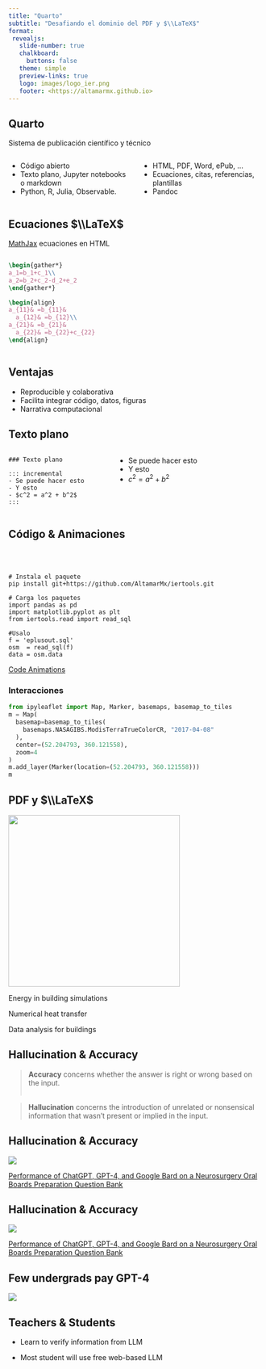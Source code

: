 ```yaml
---
title: "Quarto"
subtitle: "Desafiando el dominio del PDF y $\\LaTeX$"
format:
 revealjs:
   slide-number: true
   chalkboard:
     buttons: false
   theme: simple
   preview-links: true
   logo: images/logo_ier.png
   footer: <https://altamarmx.github.io>
---
```


## Quarto

Sistema de publicación científico y técnico

::: incremental
::: columns
::: {.column width="50%"}
- Código abierto
- Texto plano, Jupyter notebooks o markdown
- Python, R, Julia, Observable.
:::

::: {.column width="50%"}
- HTML, PDF, Word, ePub, ...
- Ecuaciones, citas, referencias, plantillas
- Pandoc
:::
:::
:::

## Ecuaciones  $\\LaTeX$

[MathJax](https://www.mathjax.org/) ecuaciones en HTML

::: columns
::: {.column width="40%"}
``` tex
\begin{gather*}
a_1=b_1+c_1\\
a_2=b_2+c_2-d_2+e_2
\end{gather*}

\begin{align}
a_{11}& =b_{11}&
  a_{12}& =b_{12}\\
a_{21}& =b_{21}&
  a_{22}& =b_{22}+c_{22}
\end{align}
```
:::

::: {.column width="60%"}
```{=tex}
\begin{gather*}
a_1=b_1+c_1\\
a_2=b_2+c_2-d_2+e_2
\end{gather*}
```
```{=tex}
\begin{align}
a_{11}& =b_{11}&
  a_{12}& =b_{12}\\
a_{21}& =b_{21}&
  a_{22}& =b_{22}+c_{22}
\end{align}
```
:::
:::


## Ventajas

::: incremental
- Reproducible y colaborativa
- Facilita integrar código, datos, figuras
- Narrativa computacional
:::


## Texto plano


::: columns
::: {.column width="40%"}
``` 
### Texto plano

::: incremental
- Se puede hacer esto
- Y esto 
- $c^2 = a^2 + b^2$
:::

```
:::

::: {.column width="60%"}
::: incremental
- Se puede hacer esto
- Y esto 
- $c^2 = a^2 + b^2$
:::
:::
:::
 


## Código & Animaciones {auto-animate="true"}
<br>
<br>
``` .python
# Instala el paquete 
pip install git+https://github.com/AltamarMx/iertools.git

# Carga los paquetes
import pandas as pd
import matplotlib.pyplot as plt
from iertools.read import read_sql

#Usalo
f = 'eplusout.sql'
osm  = read_sql(f)
data = osm.data
```

::: footer
[Code Animations](https://quarto.org/docs/presentations/revealjs/advanced.html#code-animations)
:::

### Interacciones
```python
from ipyleaflet import Map, Marker, basemaps, basemap_to_tiles
m = Map(
  basemap=basemap_to_tiles(
    basemaps.NASAGIBS.ModisTerraTrueColorCR, "2017-04-08"
  ),
  center=(52.204793, 360.121558),
  zoom=4
)
m.add_layer(Marker(location=(52.204793, 360.121558)))
m
```


## PDF y $\\LaTeX$




 ![](images/ier.jpg){.absolute top="150" left="550" height="340" }

::: {.fragment .fade-in}
Energy in building simulations
:::

::: {.fragment .fade-in}
Numerical heat transfer
:::

::: {.fragment .fade-in}
::: {.fragment .highlight-red }
Data analysis for buildings
:::
:::


<!-- 
## Open Source LLM {auto-animate="true"}

![](images/configuration.jpg)

::: {.fragment .fade-in}
- LLM's open-source setup is complex and hard to access
:::

::: {.fragment .fade-in}
- Most student will use free web-based LLM 
:::  -->

<!-- 
::: {.fragment .fade-in}
- Prompt engineering trainning 
:::  -->

## Hallucination & Accuracy

> **Accuracy** concerns whether the answer is right or wrong based on the input.
<br/>
<br/>


> **Hallucination** concerns the introduction of unrelated or nonsensical information that wasn't present or implied in the input.


## Hallucination & Accuracy

![](images/accuracy_hallucination.png)

 
::: footer
[Performance of ChatGPT, GPT-4, and Google Bard on a Neurosurgery Oral Boards Preparation Question Bank](https://www.medrxiv.org/content/10.1101/2023.04.06.23288265v1#:~:text=GPT-4%E2%80%99s%20performance%20on%20imaging-related%20questions%20surpassed%20GPT-3.5%E2%80%99s%20%2868.6%25,%3C0.001%29%20and%20Bard%20%282.3%25%20vs.%2027.3%25%2C%20P%20%3D0.002%29.)
:::
## Hallucination & Accuracy

![](images/accuracy_hallucination_horizontal.png)

 
::: footer
[Performance of ChatGPT, GPT-4, and Google Bard on a Neurosurgery Oral Boards Preparation Question Bank](https://www.medrxiv.org/content/10.1101/2023.04.06.23288265v1#:~:text=GPT-4%E2%80%99s%20performance%20on%20imaging-related%20questions%20surpassed%20GPT-3.5%E2%80%99s%20%2868.6%25,%3C0.001%29%20and%20Bard%20%282.3%25%20vs.%2027.3%25%2C%20P%20%3D0.002%29.)
:::


## Few undergrads pay  GPT-4 {auto-animate="true"}


![](images/gpt-load-data.jpeg)


## Teachers & Students {auto-animate="true"}


::: {.fragment .fade-in}
- Learn to verify information from LLM
:::

::: {.fragment .fade-in}
- Most student will use free web-based LLM 
::: 